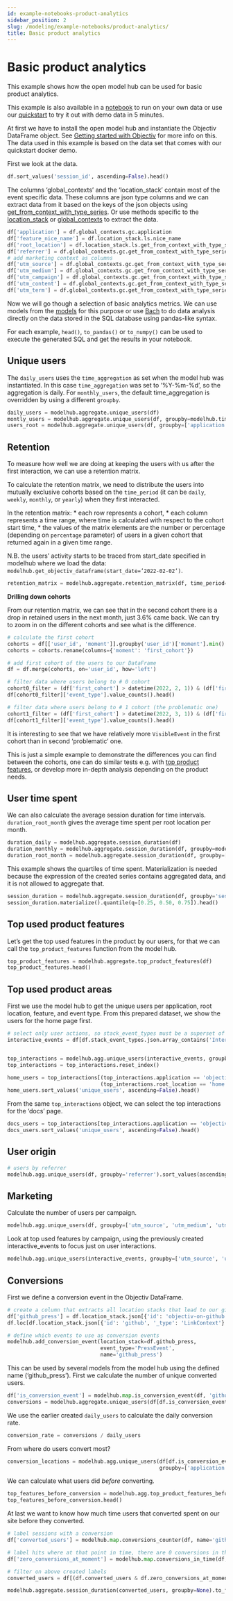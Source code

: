 ```yaml
---
id: example-notebooks-product-analytics
sidebar_position: 2
slug: /modeling/example-notebooks/product-analytics/
title: Basic product analytics
---
```


# Basic product analytics

This example shows how the open model hub can be used for basic product analytics.

This example is also available in a [notebook](https://github.com/objectiv/objectiv-analytics/blob/main/notebooks/basic-product-analytics.ipynb)
to run on your own data or use our
[quickstart](https://objectiv.io/docs/home/quickstart-guide/) to try it out with demo data in 5 minutes.

At first we have to install the open model hub and instantiate the Objectiv DataFrame object. See
[Getting started with Objectiv](/modeling/example-notebooks/index.mdx#getting-started-with-objectiv) for more info on this. The data used in this example is
based on the data set that comes with our quickstart docker demo.

First we look at the data.

```python
df.sort_values('session_id', ascending=False).head()
```

The columns ‘global_contexts’ and the ‘location_stack’ contain most of the event specific data. These columns
are json type columns and we can extract data from it based on the keys of the json objects using
[get_from_context_with_type_series](/modeling/open-model-hub/api-reference/SeriesGlobalContexts/modelhub.SeriesGlobalContexts.objectiv.mdx).
Or use methods specific to the [location_stack](/modeling/example-notebooks/open-taxonomy.mdx#location-stack) or [global_contexts](/modeling/example-notebooks/open-taxonomy.mdx#global-contexts) to extract the data.

```python
df['application'] = df.global_contexts.gc.application
df['feature_nice_name'] = df.location_stack.ls.nice_name
df['root_location'] = df.location_stack.ls.get_from_context_with_type_series(type='RootLocationContext', key='id')
df['referrer'] = df.global_contexts.gc.get_from_context_with_type_series(type='HttpContext', key='referrer')
# add marketing context as columns
df['utm_source'] = df.global_contexts.gc.get_from_context_with_type_series(type='MarketingContext', key='source')
df['utm_medium'] = df.global_contexts.gc.get_from_context_with_type_series(type='MarketingContext', key='medium')
df['utm_campaign'] = df.global_contexts.gc.get_from_context_with_type_series(type='MarketingContext', key='campaign')
df['utm_content'] = df.global_contexts.gc.get_from_context_with_type_series(type='MarketingContext', key='content')
df['utm_term'] = df.global_contexts.gc.get_from_context_with_type_series(type='MarketingContext', key='term')
```

Now we will go though a selection of basic analytics metrics. We can use models from the [models](/modeling/open-model-hub/models/index.mdx)
for this purpose or use [Bach](/modeling/bach/index.mdx) to do data analysis directly on the data stored in the SQL database using
pandas-like syntax.

For each example, `head()`, `to_pandas()` or `to_numpy()` can be used to execute the generated SQL and get
the results in your notebook.

## Unique users

The `daily_users` uses the `time_aggregation` as set when the model hub was instantiated. In this case
`time_aggregation` was set to ‘%Y-%m-%d’, so the aggregation is daily. For `monthly_users`, the
default time_aggregation is overridden by using a different `groupby`.

```python
daily_users = modelhub.aggregate.unique_users(df)
montly_users = modelhub.aggregate.unique_users(df, groupby=modelhub.time_agg(df, '%Y-%m'))
users_root = modelhub.aggregate.unique_users(df, groupby=['application', 'root_location'])
```

## Retention

To measure how well we are doing at keeping the users with us after the first interaction, we can use a retention matrix.

To calculate the retention matrix, we need to distribute the users into mutually exclusive cohorts based on the `time_period` (it can be `daily`, `weekly`, `monthly`, or `yearly`) when they first interacted.

In the retention matrix:
    * each row represents a cohort,
    * each column represents a time range, where time is calculated with respect to the cohort start time,
    * the values of the matrix elements are the number or percentage (depending on `percentage` parameter) of users in a given cohort that returned again in a given time range.


N.B. the users’ activity starts to be traced from start_date specified in modelhub where we load the data: `modelhub.get_objectiv_dataframe(start_date=’2022-02-02’)`.

```python
retention_matrix = modelhub.aggregate.retention_matrix(df, time_period='monthly', percentage=True, display=True)
```

**Drilling down cohorts**

From our retention matrix, we can see that in the second cohort there is a drop in retained users in the next month, just 3.6% came back. We can try to zoom in on the different cohorts and see what is the difference.

```python
# calculate the first cohort
cohorts = df[['user_id', 'moment']].groupby('user_id')['moment'].min().reset_index()
cohorts = cohorts.rename(columns={'moment': 'first_cohort'})

# add first cohort of the users to our DataFrame
df = df.merge(cohorts, on='user_id', how='left')

# filter data where users belong to # 0 cohort
cohort0_filter = (df['first_cohort'] > datetime(2022, 2, 1)) & (df['first_cohort'] < datetime(2022, 3, 1))
df[cohort0_filter]['event_type'].value_counts().head()

# filter data where users belong to # 1 cohort (the problematic one)
cohort1_filter = (df['first_cohort'] > datetime(2022, 3, 1)) & (df['first_cohort'] < datetime(2022, 4, 1))
df[cohort1_filter]['event_type'].value_counts().head()
```

It is interesting to see that we have relatively more `VisibleEvent` in the first cohort than in second ‘problematic’ one.

This is  just a simple example to demonstrate the differences you can find between the cohorts, one can do similar tests e.g. with [top product features](https://objectiv.io/docs/modeling/open-model-hub/models/aggregation/top_product_features/), or develop more in-depth analysis depending on the product needs.

## User time spent

We can also calculate the average session duration for time intervals. `duration_root_month` gives the
average time spent per root location per month.

```python
duration_daily = modelhub.aggregate.session_duration(df)
duration_monthly = modelhub.aggregate.session_duration(df, groupby=modelhub.time_agg(df, '%Y-%m'))
duration_root_month = modelhub.aggregate.session_duration(df, groupby=['root_location', modelhub.time_agg(df, '%Y-%m')])
```

This example shows the quartiles of time spent. Materialization is needed because the expression of the
created series contains aggregated data, and it is not allowed to aggregate that.

```python
session_duration = modelhub.aggregate.session_duration(df, groupby='session_id', exclude_bounces=False)
session_duration.materialize().quantile(q=[0.25, 0.50, 0.75]).head()
```

## Top used product features

Let’s get the top used features in the product by our users, for that we can call the `top_product_features` function from the model hub.

```python
top_product_features = modelhub.aggregate.top_product_features(df)
top_product_features.head()
```

## Top used product areas

First we use the model hub to get the unique users per application, root location, feature, and event type.
From this prepared dataset, we show the users for the home page first.

```python
# select only user actions, so stack_event_types must be a superset of ['InteractiveEvent']
interactive_events = df[df.stack_event_types.json.array_contains('InteractiveEvent')]


top_interactions = modelhub.agg.unique_users(interactive_events, groupby=['application','root_location','feature_nice_name', 'event_type'])
top_interactions = top_interactions.reset_index()

home_users = top_interactions[(top_interactions.application == 'objectiv-website') &
                              (top_interactions.root_location == 'home')]
home_users.sort_values('unique_users', ascending=False).head()
```

From the same `top_interactions` object, we can select the top interactions for the ‘docs’ page.

```python
docs_users = top_interactions[top_interactions.application == 'objectiv-docs']
docs_users.sort_values('unique_users', ascending=False).head()
```

## User origin

```python
# users by referrer
modelhub.agg.unique_users(df, groupby='referrer').sort_values(ascending=False).head()
```

## Marketing

Calculate the number of users per campaign.

```python
modelhub.agg.unique_users(df, groupby=['utm_source', 'utm_medium', 'utm_campaign', 'utm_content', 'utm_term'])
```

Look at top used features by campaign, using the previously created interactive_events to focus just on user
interactions.

```python
modelhub.agg.unique_users(interactive_events, groupby=['utm_source', 'utm_term', 'feature_nice_name', 'event_type'])
```

## Conversions

First we define a conversion event in the Objectiv DataFrame.

```python
# create a column that extracts all location stacks that lead to our github
df['github_press'] = df.location_stack.json[{'id': 'objectiv-on-github', '_type': 'LinkContext'}:]
df.loc[df.location_stack.json[{'id': 'github', '_type': 'LinkContext'}:]!=[],'github_press'] = df.location_stack

# define which events to use as conversion events
modelhub.add_conversion_event(location_stack=df.github_press,
                              event_type='PressEvent',
                              name='github_press')
```

This can be used by several models from the model hub using the defined name (‘github_press’). First we calculate
the number of unique converted users.

```python
df['is_conversion_event'] = modelhub.map.is_conversion_event(df, 'github_press')
conversions = modelhub.aggregate.unique_users(df[df.is_conversion_event])
```

We use the earlier created `daily_users` to calculate the daily conversion rate.

```python
conversion_rate = conversions / daily_users
```

From where do users convert most?

```python
conversion_locations = modelhub.agg.unique_users(df[df.is_conversion_event],
                                                 groupby=['application', 'feature_nice_name', 'event_type'])
```

We can calculate what users did _before_ converting.

```python
top_features_before_conversion = modelhub.agg.top_product_features_before_conversion(df)
top_features_before_conversion.head()
```

At last we want to know how much time users that converted spent on our site before they converted.

```python
# label sessions with a conversion
df['converted_users'] = modelhub.map.conversions_counter(df, name='github_press') >= 1

# label hits where at that point in time, there are 0 conversions in the session
df['zero_conversions_at_moment'] = modelhub.map.conversions_in_time(df, 'github_press') == 0

# filter on above created labels
converted_users = df[(df.converted_users & df.zero_conversions_at_moment)]

modelhub.aggregate.session_duration(converted_users, groupby=None).to_frame().head()
```
